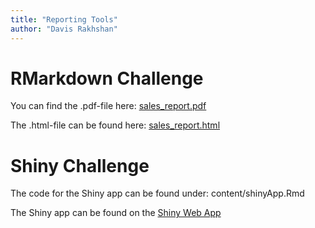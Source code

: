 ```yaml
---
title: "Reporting Tools"
author: "Davis Rakhshan"
---
```


# RMarkdown Challenge

You can find the .pdf-file here: [sales_report.pdf](ch1.pdf)

The .html-file can be found here: [sales_report.html](ch1.html)



# Shiny Challenge

The code for the Shiny app can be found under: content/shinyApp.Rmd

The Shiny app can be found on the [Shiny Web App](https://davisr.shinyapps.io/sales_dashboard_shiny/)
